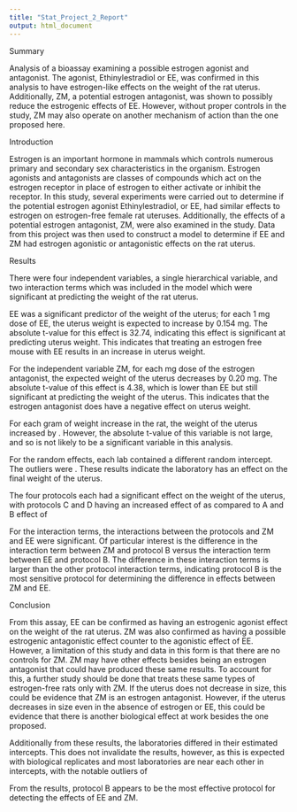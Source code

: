 ```yaml
---
title: "Stat_Project_2_Report"
output: html_document
---
```



Summary

Analysis of a bioassay examining a possible estrogen agonist and antagonist. The agonist, Ethinylestradiol or EE, was confirmed in this analysis to have estrogen-like effects on the weight of the rat uterus. Additionally, ZM, a potential estrogen antagonist, was shown to possibly reduce the estrogenic effects of EE. However, without proper controls in the study, ZM may also operate on another mechanism of action than the one proposed here. 

Introduction

Estrogen is an important hormone in mammals which controls numerous primary and secondary sex characteristics in the organism. Estrogen agonists and antagonists are classes of compounds which act on the estrogen receptor in place of estrogen to either activate or inhibit the receptor. In this study, several experiments were carried out to determine if the potential estrogen agonist Ethinylestradiol, or EE, had similar effects to estrogen on estrogen-free female rat uteruses. Additionally, the effects of a potential estrogen antagonist, ZM, were also examined in the study. Data from this project was then used to construct a model to determine if EE and ZM had estrogen agonistic or antagonistic effects on the rat uterus.

Results

There were four independent variables, a single hierarchical variable, and two interaction terms which was included in the model which were significant at predicting the weight of the rat uterus.

EE was a significant predictor of the weight of the uterus; for each 1 mg dose of EE, the uterus weight is expected to increase by 0.154 mg. The absolute t-value for this effect is 32.74, indicating this effect is significant at predicting uterus weight. This indicates that treating an estrogen free mouse with EE results in an increase in uterus weight.

For the independent variable ZM, for each mg dose of the estrogen antagonist, the expected weight of the uterus decreases by 0.20 mg. The absolute t-value of this effect is 4.38, which is lower than EE but still significant at predicting the weight of the uterus. This indicates that the estrogen antagonist does have a negative effect on uterus weight. 

For each gram of weight increase in the rat, the weight of the uterus increased by . However, the absolute t-value of this variable is not large, and so is not likely to be a significant variable in this analysis.

For the random effects, each lab contained a different random intercept. The outliers were . These results indicate the laboratory has an effect on the final weight of the uterus.


The four protocols each had a significant effect on the weight of the uterus, with protocols C and D having an increased effect of as compared to A and B effect of

For the interaction terms, the interactions between the protocols and ZM and EE were significant. Of particular interest is the difference in the interaction term between ZM and protocol B versus the interaction term between EE and protocol B. The difference in these interaction terms is larger than the other protocol interaction terms, indicating protocol B is the most sensitive protocol for determining the difference in effects between ZM and EE.

Conclusion

From this assay, EE can be confirmed as having an estrogenic agonist effect on the weight of the rat uterus. ZM was also confirmed as having a possible estrogenic antagonistic effect counter to the agonistic effect of EE. However, a limitation of this study and data in this form is that there are no controls for ZM. ZM may have other effects besides being an estrogen antagonist that could have produced these same results. To account for this, a further study should be done that treats these same types of estrogen-free rats only with ZM. If the uterus does not decrease in size, this could be evidence that ZM is an estrogen antagonist. However, if the uterus decreases in size even in the absence of estrogen or EE, this could be evidence that there is another biological effect at work besides the one proposed.

Additionally from these results, the laboratories differed in their estimated intercepts. This does not invalidate the results, however, as this is expected with biological replicates and most laboratories are near each other in intercepts, with the notable outliers of 

From the results, protocol B appears to be the most effective protocol for detecting the effects of EE and ZM.
